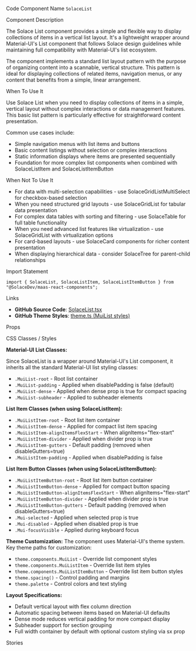 
<Meta of={SolaceListStories} />

<Title>Solace List</Title>

<Description of={SolaceListStories} />

<Subtitle>Code Component Name</Subtitle>
`SolaceList`

<Subtitle>Component Description</Subtitle>

The Solace List component provides a simple and flexible way to display collections of items in a vertical list layout. It's a lightweight wrapper around Material-UI's List component that follows Solace design guidelines while maintaining full compatibility with Material-UI's list ecosystem.

The component implements a standard list layout pattern with the purpose of organizing content into a scannable, vertical structure. This pattern is ideal for displaying collections of related items, navigation menus, or any content that benefits from a simple, linear arrangement.

<Subtitle>When To Use It</Subtitle>

Use Solace List when you need to display collections of items in a simple, vertical layout without complex interactions or data management features. This basic list pattern is particularly effective for straightforward content presentation.

Common use cases include:

- Simple navigation menus with list items and buttons
- Basic content listings without selection or complex interactions
- Static information displays where items are presented sequentially
- Foundation for more complex list components when combined with SolaceListItem and SolaceListItemButton

<Subtitle>When Not To Use It</Subtitle>

- For data with multi-selection capabilities - use SolaceGridListMultiSelect for checkbox-based selection
- When you need structured grid layouts - use SolaceGridList for tabular data presentation
- For complex data tables with sorting and filtering - use SolaceTable for full table functionality
- When you need advanced list features like virtualization - use SolaceGridList with virtualization options
- For card-based layouts - use SolaceCard components for richer content presentation
- When displaying hierarchical data - consider SolaceTree for parent-child relationships

<Subtitle>Import Statement</Subtitle>

```tsx
import { SolaceList, SolaceListItem, SolaceListItemButton } from "@SolaceDev/maas-react-components";
```

<Subtitle>Links</Subtitle>

- **GitHub Source Code**: [SolaceList.tsx](https://github.com/SolaceDev/maas-react-components/blob/main/src/components/layout/SolaceList.tsx)
- **GitHub Theme Styles**: <a href="https://github.com/SolaceDev/maas-react-components/blob/main/src/resources/theme.ts#:~:text=MuiList%3A%20%7B" target="_blank">theme.ts (MuiList styles)</a>

<Subtitle>Props</Subtitle>

<ArgTypes of={SolaceListStories} />

<Subtitle>CSS Classes / Styles</Subtitle>

**Material-UI List Classes:**

Since SolaceList is a wrapper around Material-UI's List component, it inherits all the standard Material-UI list styling classes:

- `.MuiList-root` - Root list container
- `.MuiList-padding` - Applied when disablePadding is false (default)
- `.MuiList-dense` - Applied when dense prop is true for compact spacing
- `.MuiList-subheader` - Applied to subheader elements

**List Item Classes (when using SolaceListItem):**

- `.MuiListItem-root` - Root list item container
- `.MuiListItem-dense` - Applied for compact list item spacing
- `.MuiListItem-alignItemsFlexStart` - When alignItems="flex-start"
- `.MuiListItem-divider` - Applied when divider prop is true
- `.MuiListItem-gutters` - Default padding (removed when disableGutters=true)
- `.MuiListItem-padding` - Applied when disablePadding is false

**List Item Button Classes (when using SolaceListItemButton):**

- `.MuiListItemButton-root` - Root list item button container
- `.MuiListItemButton-dense` - Applied for compact button spacing
- `.MuiListItemButton-alignItemsFlexStart` - When alignItems="flex-start"
- `.MuiListItemButton-divider` - Applied when divider prop is true
- `.MuiListItemButton-gutters` - Default padding (removed when disableGutters=true)
- `.Mui-selected` - Applied when selected prop is true
- `.Mui-disabled` - Applied when disabled prop is true
- `.Mui-focusVisible` - Applied during keyboard focus

**Theme Customization:**
The component uses Material-UI's theme system. Key theme paths for customization:

- `theme.components.MuiList` - Override list component styles
- `theme.components.MuiListItem` - Override list item styles
- `theme.components.MuiListItemButton` - Override list item button styles
- `theme.spacing()` - Control padding and margins
- `theme.palette` - Control colors and text styling

**Layout Specifications:**

- Default vertical layout with flex column direction
- Automatic spacing between items based on Material-UI defaults
- Dense mode reduces vertical padding for more compact display
- Subheader support for section grouping
- Full width container by default with optional custom styling via sx prop

<Subtitle>Stories</Subtitle>

<CustomStories />
